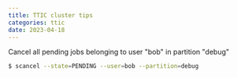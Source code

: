 ```yaml
---
title: TTIC cluster tips
categories: ttic
date: 2023-04-18
---
```


Cancel all pending jobs belonging to user "bob" in partition "debug"
```bash
$ scancel --state=PENDING --user=bob --partition=debug
```

